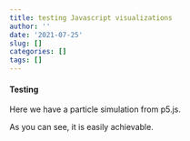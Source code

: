 ```yaml
---
title: testing Javascript visualizations
author: ''
date: '2021-07-25'
slug: []
categories: []
tags: []
---
```

<!-- https://stackoverflow.com/questions/60746090/can-d3-js-visualizations-be-served-using-hugo -->
#### Testing

Here we have a particle simulation from p5.js.

<script src="https://cdn.jsdelivr.net/npm/p5@1.4.0/lib/p5.js"></script> <!-- load p5.js from CDN--> 
<script type="text/javascript" src = "/js/particles.js"></script> <!-- this will pick our script  -->


As you can see, it is easily achievable.
